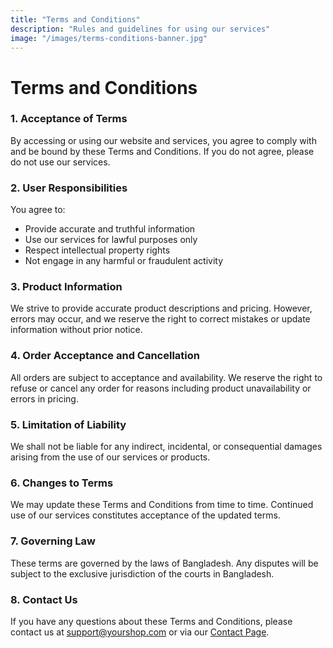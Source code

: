 ```yaml
---
title: "Terms and Conditions"
description: "Rules and guidelines for using our services"
image: "/images/terms-conditions-banner.jpg"
---
```


<InfoPageHeroFour/>

<div className="container my-5">
  <h1 className="fw-bold mb-4">Terms and Conditions</h1>

  <div className="mb-5">
    <h3 className="fw-semibold mb-2">1. Acceptance of Terms</h3>
    <p>
      By accessing or using our website and services, you agree to comply with and be bound by these Terms and Conditions. If you do not agree, please do not use our services.
    </p>
  </div>

  <div className="mb-5">
    <h3 className="fw-semibold mb-2">2. User Responsibilities</h3>
    <p>
      You agree to:
      <ul>
        <li>Provide accurate and truthful information</li>
        <li>Use our services for lawful purposes only</li>
        <li>Respect intellectual property rights</li>
        <li>Not engage in any harmful or fraudulent activity</li>
      </ul>
    </p>
  </div>

  <div className="mb-5">
    <h3 className="fw-semibold mb-2">3. Product Information</h3>
    <p>
      We strive to provide accurate product descriptions and pricing. However, errors may occur, and we reserve the right to correct mistakes or update information without prior notice.
    </p>
  </div>

  <div className="mb-5">
    <h3 className="fw-semibold mb-2">4. Order Acceptance and Cancellation</h3>
    <p>
      All orders are subject to acceptance and availability. We reserve the right to refuse or cancel any order for reasons including product unavailability or errors in pricing.
    </p>
  </div>

  <div className="mb-5">
    <h3 className="fw-semibold mb-2">5. Limitation of Liability</h3>
    <p>
      We shall not be liable for any indirect, incidental, or consequential damages arising from the use of our services or products.
    </p>
  </div>

  <div className="mb-5">
    <h3 className="fw-semibold mb-2">6. Changes to Terms</h3>
    <p>
      We may update these Terms and Conditions from time to time. Continued use of our services constitutes acceptance of the updated terms.
    </p>
  </div>

  <div className="mb-5">
    <h3 className="fw-semibold mb-2">7. Governing Law</h3>
    <p>
      These terms are governed by the laws of Bangladesh. Any disputes will be subject to the exclusive jurisdiction of the courts in Bangladesh.
    </p>
  </div>

  <div className="mb-5">
    <h3 className="fw-semibold mb-2">8. Contact Us</h3>
    <p>
      If you have any questions about these Terms and Conditions, please contact us at 
      <a href="mailto:support@yourshop.com">support@yourshop.com</a> or via our <a href="/contact">Contact Page</a>.
    </p>
  </div>
</div>
